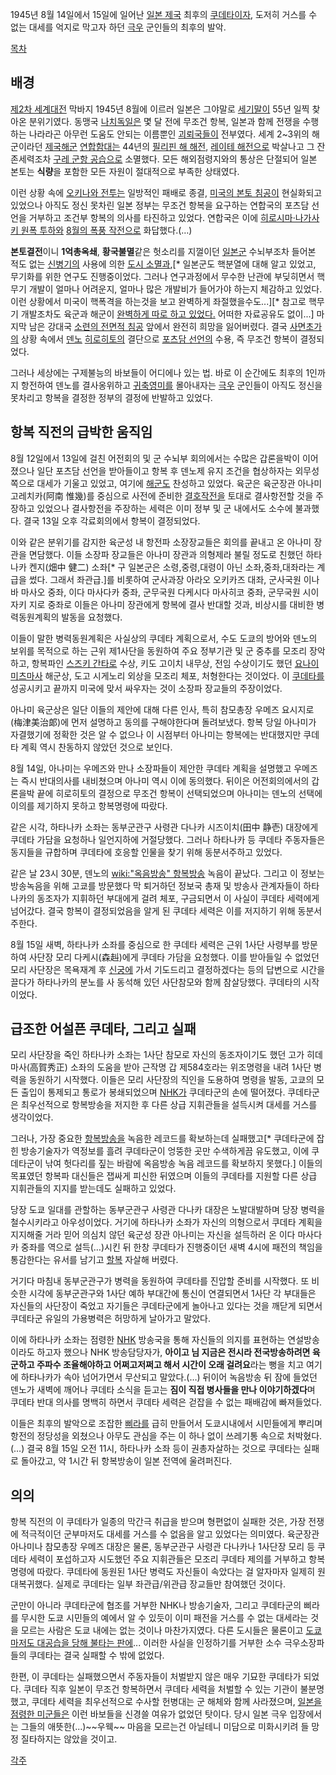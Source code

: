 1945년 8월 14일에서 15일에 일어난 [[일본 제국]] 최후의 [[쿠데타]]이자, 도저히 거스를 수 없는 대세를 억지로 막고자 하던 [[극우]] 군인들의 최후의 발악.

[[목차]]
== 배경 ==
[[제2차 세계대전]] 막바지 1945년 8월에 이르러 일본은 그야말로 [[세기말]]이 55년 일찍 찾아온 분위기였다. 동맹국 [[나치독일]]은 몇 달 전에 무조건 항복, 일본과 함께 전쟁을 수행하는 나라라곤 아무런 도움도 안되는 이름뿐인 [[괴뢰국]]들이 전부였다. 세계 2~3위의 해군이라던 [[일본군 해군|제국해군]] [[연합함대]]는 44년의 [[필리핀 해 해전]], [[레이테 해전]]으로 박살나고 그 잔존세력조차 [[구레 군항 공습]]으로 소멸했다. 모든 해외점령지와의 통상은 단절되어 일본 본토는 '''식량'''을 포함한 모든 자원이 절대적으로 부족한 상태였다.

이런 상황 속에 [[오키나와 전투]]는 일방적인 패배로 종결, [[몰락 작전|미국의 본토 침공]]이 현실화되고 있었으나 아직도 정신 못차린 일본 정부는 무조건 항복을 요구하는 연합국의 포츠담 선언을 거부하고 조건부 항복의 의사를 타진하고 있었다. 연합국은 이에 [[히로시마·나가사키 원폭 투하]]와 [[8월의 폭풍 작전]]으로 화답했다.(…)

'''본토결전'''이니 '''1억총옥쇄''', '''황국불멸'''같은 헛소리를 지껄이던 [[일본군]] 수뇌부조차 들어본 적도 없는 [[핵무기|신병기]]의 사용에 의한 [[히로시마·나가사키 원폭 투하|도시 소멸]]과,[* 일본군도 핵분열에 대해 알고 있었고, 무기화를 위한 연구도 진행중이었다. 그러나 연구과정에서 무수한 난관에 부딪히면서 핵무기 개발이 얼마나 어려운지, 얼마나 많은 개발비가 들어가야 하는지 체감하고 있었다. 이런 상황에서 미국이 핵폭격을 하는것을 보고 완벽하게 좌절했을수도...][* 참고로 핵무기 개발조차도 육군과 해군이 [[일본군의 육해군 대립|완벽하게 따로 하고 있었다.]] 어떠한 자료공유도 없이...] 마지막 남은 강대국 [[만주 작전|소련의 전면적 침공]] 앞에서 완전히 희망을 잃어버렸다. 결국  [[사면초가]]의 상황 속에서 [[덴노]] [[히로히토]]의 결단으로 [[포츠담 선언]]의 수용, 즉 무조건 항복이 결정되었다.

그러나 세상에는 구제불능의 바보들이 어디에나 있는 법. 바로 이 순간에도 최후의 1인까지 항전하여 덴노를 결사옹위하고 [[귀축영미]]를 몰아내자는 [[극우]] 군인들이 아직도 정신을 못차리고 항복을 결정한 정부의 결정에 반발하고 있었다.

== 항복 직전의 급박한 움직임 ==
8월 12일에서 13일에 걸친 어전회의 및 군 수뇌부 회의에서는 수많은 갑론을박이 이어졌으나 일단 포츠담 선언을 받아들이고 항복 후 덴노제 유지 조건을 협상하자는 외무성쪽으로 대세가 기울고 있었고, 여기에 [[일본군 해군|해군]]도 찬성하고 있었다. 육군은 육군장관 아나미 고레치카(阿南 惟幾)를 중심으로 사전에 준비한 [[결호작전]]을 토대로 결사항전할 것을 주장하고 있었으나 결사항전을 주장하는 세력은 이미 정부 및 군 내에서도 소수에 불과했다. 결국 13일 오후 각료회의에서 항복이 결정되었다.

이와 같은 분위기를 감지한 육군성 내 항전파 소장장교들은 회의를 끝내고 온 아나미 장관을 면담했다. 이들 소장파 장교들은 아나미 장관과 의형제라 불릴 정도로 친했던 하타나카 켄지(畑中 健二) 소좌[* 구 일본군은 소령,중령,대령이 아닌 소좌,중좌,대좌라는 계급을 썼다. 그래서 좌관급.]를 비롯하여 군사과장 아라오 오키카즈 대좌, 군사국원 이나바 마사오 중좌, 이다 마사다카 중좌, 군무국원 다케시다 마사히코 중좌, 군무국원 시이자키 지로 중좌로 이들은 아나미 장관에게 항복에 결사 반대할 것과, 비상시를 대비한 병력동원계획의 발동을 요청했다.

이들이 말한 병력동원계획은 사실상의 쿠데타 계획으로서, 수도 도쿄의 방어와 덴노의 보위를 목적으로 하는 근위 제1사단을 동원하여 주요 정부기관 및 군 중추를 모조리 장악하고, 항복파인 [[스즈키 간타로]] 수상, 키도 고이치 내무상, 전임 수상이기도 했던 [[요나이 미츠마사]] 해군상, 도고 시게노리 외상을 모조리 체포, 처형한다는 것이었다. 이 [[쿠데타]]를 성공시키고 끝까지 미국에 맞서 싸우자는 것이 소장파 장교들의 주장이었다.

아나미 육군상은 일단 이들의 제안에 대해 다른 인사, 특히 참모총장 우메즈 요시지로(梅津美治郞)에 먼저 설명하고 동의를 구해야한다며 돌려보냈다. 항복 당일 아나미가 자결했기에 정확한 것은 알 수 없으나 이 시점부터 아나미는 항복에는 반대했지만 쿠데타 계획 역시 찬동하지 않았던 것으로 보인다.

8월 14일, 아나미는 우메즈와 만나 소장파들이 제안한 쿠데타 계획을 설명했고 우메즈는 즉시 반대의사를 내비쳤으며 아나미 역시 이에 동의했다. 뒤이은 어전회의에서의 갑론을박 끝에 히로히토의 결정으로 무조건 항복이 선택되었으며 아나미는 덴노의 선택에 이의를 제기하지 못하고 항복명령에 따랐다.

같은 시각, 하타나카 소좌는 동부군관구 사령관 다나카 시즈이치(田中 静壱) 대장에게 쿠데타 가담을 요청하나 일언지하에 거절당했다. 그러나 하타나카 등 쿠데타 주동자들은 동지들을 규합하며 쿠데타에 호응할 인물을 찾기 위해 동분서주하고 있었다.

같은 날 23시 30분, 덴노의 [[wiki:"옥음방송" 항복방송]] 녹음이 끝났다. 그리고 이 정보는 방송녹음을 위해 고쿄를 방문했다 막 퇴거하던 정보국 총재 및 방송사 관계자들이 하타나카의 동조자가 지휘하던 부대에게 걸려 체포, 구금되면서 이 사실이 쿠데타 세력에게 넘어갔다. 결국 항복이 결정되었음을 알게 된 쿠데타 세력은 이를 저지하기 위해 동분서주한다.

8월 15일 새벽, 하타나카 소좌를 중심으로 한 쿠데타 세력은 근위 1사단 사령부를 방문하여 사단장 모리 다케시(森赳)에게 쿠데타 가담을 요청했다. 이를 받아들일 수 없었던 모리 사단장은 목욕재계 후 [[신궁]]에 가서 기도드리고 결정하겠다는 등의 답변으로 시간을 끌다가 하타나카의 분노를 사 동석해 있던 사단참모와 함께 참살당했다. 쿠데타의 시작이었다.

== 급조한 어설픈 쿠데타, 그리고 실패 ==
모리 사단장을 죽인 하타나카 소좌는 1사단 참모로 자신의 동조자이기도 했던 고가 히데마사(高賀秀正) 소좌의 도움을 받아 근작명 갑 제584호라는 위조명령을 내려 1사단 병력을 동원하기 시작했다. 이들은 모리 사단장의 직인을 도용하여 명령을 발동, 고쿄의 모든 출입이 통제되고 통로가 봉쇄되었으며 [[NHK]]가 쿠데타군의 손에 떨어졌다. 쿠데타군은 최우선적으로 항복방송을 저지한 후 다른 상급 지휘관들을 설득시켜 대세를 거스를 생각이었다.

그러나, 가장 중요한 [[옥음방송|항복방송]]을 녹음한 레코드를 확보하는데 실패했고[* 쿠데타군에 잡힌 방송기술자가 역정보를 흘려 쿠데타군이 엉뚱한 곳만 수색하게끔 유도했고, 이에 쿠데타군이 낚여 헛다리를 짚는 바람에 옥음방송 녹음 레코드를 확보하지 못했다.] 이들의 목표였던 항복파 대신들은 잽싸게 피신한 뒤였으며 이들의 쿠데타를 지원할 다른 상급 지휘관들의 지지를 받는데도 실패하고 있었다.

당장 도쿄 일대를 관할하는 동부군관구 사령관 다나카 대장은 노발대발하며 당장 병력을 철수시키라고 아우성이었다. 거기에 하타나카 소좌가 자신의 의형으로서 쿠데타 계획을 지지해줄 거라 믿어 의심치 않던 육군성 장관 아나미는 자신을 설득하러 온 이다 마사다카 중좌를 역으로 설득(…)시킨 뒤 한창 쿠데타가 진행중이던 새벽 4시에 패전의 책임을 통감한다는 유서를 남기고 [[할복]] 자살해 버렸다.

거기다 마침내 동부군관구가 병력을 동원하여 쿠데타를 진압할 준비를 시작했다. 또 비슷한 시각에 동부군관구와 1사단 예하 부대간에 통신이 연결되면서 1사단 각 부대들은 자신들의 사단장이 죽었고 자기들은 쿠데타군에게 놀아나고 있다는 것을 깨닫게 되면서 쿠데타군 유일의 가용병력은 허망하게 날아가고 말았다.

이에 하타나카 소좌는 점령한 [[NHK]] 방송국을 통해 자신들의 의지를 표현하는 연설방송이라도 하고자 했으나 NHK 방송담당자가, '''아이고 님 지금은 전시라 전국방송하려면 육군하고 주파수 조율해야하고 어쩌고저쩌고 해서 시간이 오래 걸려요'''라는 뻥을 치고 여기에 하타나카가 속아 넘어가면서 무산되고 말았다.(…) 뒤이어 녹음방송 뒤 잠에 들었던 덴노가 새벽에 깨어나 쿠데타 소식을 듣고는 '''짐이 직접 병사들을 만나 이야기하겠다'''며 쿠데타 반대 의사를 명백히 하면서 쿠데타 세력은 걷잡을 수 없는 패배감에 빠져들었다.

이들은 최후의 발악으로 조잡한 [[삐라]]를 급히 만들어서 도쿄시내에서 시민들에게 뿌리며 항전의 정당성을 외쳤으나 아무도 관심을 주는 이 하나 없이 쓰레기통 속으로 처박혔다.(…) 결국 8월 15일 오전 11시, 하타나카 소좌 등이 권총자살하는 것으로 쿠데타는 실패로 돌아갔고, 약 1시간 뒤 항복방송이 일본 전역에 울려퍼진다.

== 의의 ==
항복 직전의 이 쿠데타가 일종의 막간극 취급을 받으며 형편없이 실패한 것은, 가장 전쟁에 적극적이던 군부마저도 대세를 거스를 수 없음을 알고 있었다는 의미였다. 육군장관 아나미나 참모총장 우메즈 대장은 물론, 동부군관구 사령관 다나카나 1사단장 모리 등 쿠데타 세력이 포섭하고자 시도했던 주요 지휘관들은 모조리 쿠데타 제의를 거부하고 항복명령에 따랐다. 쿠데타에 동원된 1사단 병력도 자신들이 속았다는 걸 알자마자 일제히 원대복귀했다. 실제로 쿠데타는 일부 좌관급/위관급 장교들만 참여했던 것이다.

군만이 아니라 쿠데타군에 협조를 거부한 NHK나 방송기술자, 그리고 쿠데타군의 삐라를 무시한 도쿄 시민들의 예에서 알 수 있듯이 이미 패전을 거스를 수 없는 대세라는 것을 모르는 사람은 도쿄 내에는 없는 것이나 마찬가지였다. 다른 도시들은 물론이고 [[도쿄 대공습|도쿄마저도 대공습을 당해 불타는 판에]]... 이러한 사실을 인정하기를 거부한 소수 극우소장파들의 쿠데타는 결국 실패할 수 밖에 없었다.

한편, 이 쿠데타는 실패했으면서 주동자들이 처벌받지 않은 매우 기묘한 쿠데타가 되었다. 쿠데타 직후 일본이 무조건 항복하면서 쿠데타 세력을 처벌할 수 있는 기관이 불분명했고, 쿠데타 세력을 최우선적으로 수사할 헌병대는 군 해체와 함께 사라졌으며, [[GHQ|일본을 점령한 미군]]들은 이런 바보들을 신경쓸 여유가 없었던 탓이다. 당시 일본 극우 입장에서는 그들의 애뜻한(...)~~우웩~~ 마음을 모르는건 아닐테니 미담으로 미화시키려 들 망정 질타하지는 않았을 것이고.


[[각주]]
